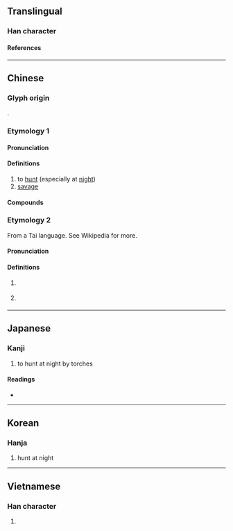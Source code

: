 {{character info}}
==Translingual==

===Han character===
{{Han char|rn=94|rad=犬|as=12|sn=15|four=44296|canj=KHKCF|ids=⿰犭尞}}

====References====
{{Han ref|kx=0718.290|dkj=20692|dj=1130.070|hdz=21368.030|uh=7360}}

----

==Chinese==
{{zh-forms}}

===Glyph origin===
{{Han etym}}
{{Han compound|犬|尞|c1=s|c2=p|t1=beast|ls=psc}}.
===Etymology 1===
{{rfe|zh|see Schuessler P357}}
====Pronunciation====
{{zh-pron
|m=liáo
|c=liu4
|mc=1
|oc=3
|ma=
|cat=v,a
}}

====Definitions====
{{zh-hanzi}}

# to [[hunt]] (especially at [[night]])
# [[savage]]

====Compounds====
{{zh-der|獠牙|獠面|獠丁|獠子|青臉獠牙|長嘴獠牙|青面獠牙|饞獠}}

===Etymology 2===
{{zh-wp|zh:僚人|en:Rau peoples}}
From a Tai language. See Wikipedia for more.
====Pronunciation====
{{zh-pron
|m=lǎo
|c=lou5
|mc=2+3
|oc=1+2
|ma=
|cat=pn,n
}}

====Definitions====
{{zh-hanzi}}

# {{lb|zh|historical|pejorative}} {{n-g|General names for ethnic groups in southwestern China.}}
# {{lb|zh|offensive}} {{rfdef|zh}}

----

==Japanese==

===Kanji===
{{ja-kanji|grade=|rs=犬12}}

# to hunt at night by torches

====Readings====
* {{ja-readings|on=[[りょう]] (ryō), [[ろう]] (rō), [[とう]] (tō)|kun=[[かり]] (kari)}}

----

==Korean==

===Hanja===
{{ko-hanja|hangeul=[[료]]>[[요]]|eumhun=|rv=ryo>yo|mr=ryo>yo|y=lyo>yo}}

# hunt at night

----

==Vietnamese==

===Han character===
{{vi-hantu|[[liêu]], [[lão]]|rs=犬12}}

# {{rfdef|vi|sort=犬12}}